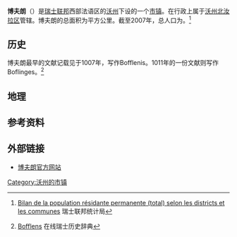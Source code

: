 {{瑞士市镇信息框
 | 市镇名称= 博夫朗
 | 原文名称             = {{lang|fr|Bofflens}}
 | 图片                = 
 | 纹章 = Bofflens-coat of arms.svg
 | 语言                   = [[法语|法语]]
 | 所属州               = 沃州
 | iso-code-region = 
 | 所属区               = [[沃州北汝拉区|沃州北汝拉区]]
 | lat_d=46|lat_m=42|lat_NS=N|long_d=6|long_m=30|long_EW=E
 | 邮政编码        = 1353
 | 市镇代码        = 5747
 | 面积                 = {{smn|4.22|5|100}}
 | 平均海拔        =  577
 | 人口               = {{smn|171|6}}
 | 主页  = www.bofflens.ch
 | 市镇长           = François Cuneo
 | 相邻市镇             = 
 | 友好城市             = 
|地图文件             = Karte Gemeinde Bofflens 2012.png
|}}
'''博夫朗'''（{{lang-fr|Bofflens}}）是[[瑞士联邦|瑞士联邦]]西部法语区的[[沃州|沃州]]下设的一个[[瑞士市镇|市镇]]。在行政上属于[[沃州北汝拉区|沃州北汝拉区]]管辖。博夫朗的总面积为{{smn|4.22|5|100}}平方公里。截至2007年，总人口为{{smn|171|6}}。<ref>{{fr}}[http://www.bfs.admin.ch/bfs/portal/fr/index/themen/01/02/blank/key/raeumliche_verteilung/kantone__gemeinden.Document.67251.xls Bilan de la population résidante permanente (total) selon les districts et les communes] {{Wayback|url=http://www.bfs.admin.ch/bfs/portal/fr/index/themen/01/02/blank/key/raeumliche_verteilung/kantone__gemeinden.Document.67251.xls |date=20160324231632 }} 瑞士联邦统计局</ref>

==历史==
博夫朗最早的文献记载见于1007年，写作Bofflenis。1011年的一份文献则写作Boflinges。<ref>{{fr}}[http://www.hls-dhs-dss.ch/textes/f/F2531.php Bofflens] {{Wayback|url=http://www.hls-dhs-dss.ch/textes/f/F2531.php |date=20160305100426 }} 在线瑞士历史辞典</ref>

==地理==

==参考资料==
{{reflist}}

==外部链接==
*{{fr}}[http://www.bofflens.ch 博夫朗官方网站] {{Wayback|url=http://www.bofflens.ch/ |date=20201129051700 }}

{{DEFAULTSORT:Bofflens}}
{{沃州北汝拉区行政区划}}
[[Category:沃州的市镇|Category:沃州的市镇]]